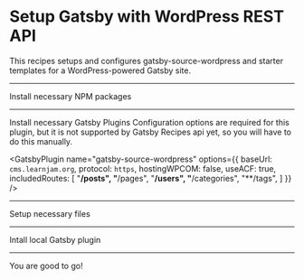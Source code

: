 # Setup Gatsby with WordPress REST API 

This recipes setups and configures gatsby-source-wordpress and starter templates for a WordPress-powered Gatsby site.

---

Install necessary NPM packages

<NPMPackage name="gatsby-source-wordpress" />

---

Install necessary Gatsby Plugins
Configuration options are required for this plugin, but it is not supported by Gatsby Recipes api yet, so you will have to do this manually.

<GatsbyPlugin name="gatsby-source-wordpress" options={{
  baseUrl: `cms.learnjam.org`,
  protocol: `https`,
  hostingWPCOM: false,
  useACF: true,
  includedRoutes: [
      "**/posts",
      "**/pages",
      "**/users",
      "**/categories",
      "**/tags",
  ]
}} />

---

Setup necessary files

<File
  path="./plugins/gatsby-plugin-wordpress/gatsby-node.js"
  content="https://raw.githubusercontent.com/crock/gatsby-recipe-headless-wordpress/master/gatsby-node.restapi.js"
/>


<File
  path="src/templates/post.js"
  content="https://raw.githubusercontent.com/crock/gatsby-recipe-headless-wordpress/master/restapi-src/templates/post.js"
/>
<File
  path="src/styles/post.css"
  content="https://raw.githubusercontent.com/crock/gatsby-recipe-headless-wordpress/master/restapi-src/styles/post.css"
/>


<File
  path="src/templates/page.js"
  content="https://raw.githubusercontent.com/crock/gatsby-recipe-headless-wordpress/master/restapi-src/templates/page.js"
/>
<File
  path="src/styles/page.css"
  content="https://raw.githubusercontent.com/crock/gatsby-recipe-headless-wordpress/master/restapi-src/styles/page.css"
/>


<File
  path="src/templates/category.js"
  content="https://raw.githubusercontent.com/crock/gatsby-recipe-headless-wordpress/master/restapi-src/templates/category.js"
/>
<File
  path="src/styles/category.css"
  content="https://raw.githubusercontent.com/crock/gatsby-recipe-headless-wordpress/master/restapi-src/styles/category.css"
/>


<File
  path="src/templates/tag.js"
  content="https://raw.githubusercontent.com/crock/gatsby-recipe-headless-wordpress/master/restapi-src/templates/tag.js"
/>
<File
  path="src/styles/tag.css"
  content="https://raw.githubusercontent.com/crock/gatsby-recipe-headless-wordpress/master/restapi-src/styles/tag.css"
/>


<File
  path="src/templates/user.js"
  content="https://raw.githubusercontent.com/crock/gatsby-recipe-headless-wordpress/master/restapi-src/templates/user.js"
/>
<File
  path="src/styles/user.css"
  content="https://raw.githubusercontent.com/crock/gatsby-recipe-headless-wordpress/master/restapi-src/styles/user.css"
/>

---

Intall local Gatsby plugin

<GatsbyPlugin name="gatsby-plugin-wordpress" />

---

You are good to go!